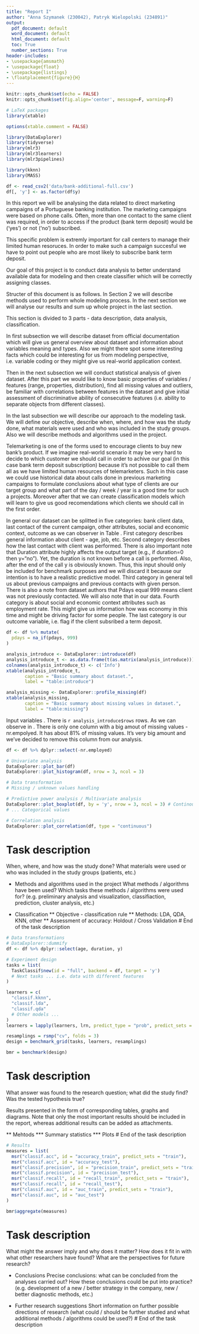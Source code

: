 ```yaml
---
title: "Report I"
author: "Anna Szymanek (230042), Patryk Wielopolski (234891)"
output:
  pdf_document: default
  word_document: default
  html_document: default
  toc: True
  number_sections: True
header-includes:
- \usepackage{amsmath}
- \usepackage{float}
- \usepackage{listings}
- \floatplacement{figure}{H}
---
```


```r
knitr::opts_chunk$set(echo = FALSE)
knitr::opts_chunk$set(fig.align='center', message=F, warning=F) 
```

```r
# LaTeX packages
library(xtable)

options(xtable.comment = FALSE)

library(DataExplorer)
library(tidyverse)
library(mlr3)
library(mlr3learners)
library(mlr3pipelines)

library(kknn)
library(MASS)

df <- read_csv2('data/bank-additional-full.csv')
df[, 'y'] <- as.factor(df$y)
```

\section{Introduction}

In this report we will be analysing the data \cite{dataset} related to direct marketing campaigns of a Portuguese banking institution. The marketing campaigns were based on phone calls. Often, more than one contact to the same client was required, in order to access if the product (bank term deposit) would be ('yes') or not ('no') subscribed. 

This specific problem is extremly important for call centers to manage their limited human resoruces. In order to make such a campaign succesful we have to point out people who are most likely to subscribe bank term deposit.

Our goal of this project is to conduct data analysis to better understand available data for modeling and then create classifier which will be correctly assigning classes.

<!-- # Task descripion -->
<!-- Why was the study undertaken? What was the research question, the tested hypothesis or the purpose of the research? -->

<!-- - Problem description and research question formulation -->
<!-- Short information on the specicity of the problem considered. What questions do we want to answer analysing the data? What potential benefits may result from the analysis? For example, the benefit could be: a better diagnostic method, better efficiency in detecting bad/goo d customers applying for a loan, separating groups of customers who can be targeted witha special offer, identifying relevant features/variables, etc. -->
<!-- # End of the task description -->

Structer of this document is as follows. In Section 2 we will describe methods used to perform whole modeling process. In the next section we will analyse our results and sum up whole project in the last section.

\section{Methods}
\label{sec:methods}
This section is divided to 3 parts - data description, data analysis, classification.

In first subsection we will describe dataset from official documentation which will give us general overview about dataset and information about variables meaning and types. Also we might there spot some interesting facts which could be interesting for us from modeling perspective, i.e. variable coding or they might give us real-world application context. 

Then in the next subsection we will conduct statistical analysis of given dataset. After this part we would like to know basic properties of variables / features (range, properties, distribution), find all missing values and outliers, be familiar with correlations between features in the dataset and give initial assessment of discriminative ability of consecutive features (i.e. ability to separate objects from different classes).

In the last subsection we will describe our approach to the modeling task. We will define our objective, describe when, where, and how was the study done, what materials were used and who was included in the study groups. Also we will describe methods and algorithms used in the project.

\subsection{Data description}
Telemarketing is one of the forms used to encourage clients to buy new bank's product. If we imagine real-world scenario it may be very hard to decide to which customer we should call in order to achive our goal (in this case bank term deposit subscription) because it's not possible to call them all as we have limited human resources of telemarketers. Such in this case we could use historical data about calls done in previous marketing campaigns to formulate conclusions about what type of clients are our target group and what part of the day / week / year is a good time for such a projects. Moreover after that we can create classification models which will learn to give us good recomendations which clients we should call in the first order.

In general our dataset can be splitted in five categories: bank client data, last contact of the current campaign, other attributes, social and economic context, outcome as we can observer in Table \ref{table:1}. First category describes general information about client - age, job, etc. Second category describes how the last contact with client was performed. There is also important note that Duration attribute highly affects the output target (e.g., if duration=0 then y="no"). Yet, the duration is not known before a call is performed. Also, after the end of the call y is obviously known. Thus, this input should only be included for benchmark purposes and we will discard it because our intention is to have a realistic predictive model. Third category in general tell us about previous campaigns and previous contacts with given person. There is also a note from dataset authors that Pdays equal 999 means client was not previously contacted. We will also note that in our data. Fourth category is about social and economic context attributes such as employment rate. This might give us information how was economy in this time and might be driving factor for some people. The last category is our outcome variable, i.e. flag if the client subsribed a term deposit.

\begin{table}[]
  \begin{center}
    \begin{tabular}{|l|l|l|}
      \hline
      Variable name & Type & Description \\
      \hline
      \multicolumn{3}{|c|}{Bank client data} \\
      \hline
      Age & Numeric & Age of client  \\
      Job & Categorical & Type of job\\
      Marital & Categorical & Marital status of client \\
      Education & Categorical & Education status of client \\
      Default & Categorical & Has credit in default? \\
      Housing & Categorical & Has housing loan? \\
      Loan & Categorical & Has personal loan? \\
      \hline
      \multicolumn{3}{|c|}{Variables related with the last contact of the current campaign} \\
      \hline
      Contact & Categorical & Contact communication type \\
      Month & Categorical & Last contact month of year \\
      Day of week & Categorical & Last contact day of the week \\
      Duration & Numeric & Last contact duration, in seconds \\
      \hline
      \multicolumn{3}{|c|}{Other attributes} \\
      \hline
      Campaign & Categorical & Number of contacts performed during this campaign \\
      Pdays & Numeric & Number of days that passed by after the client was last \\
       & & contacted from a previous campaign \\
      Previous & Numeric & Number of contacts performed before this campaign \\
      Poutcome & Categorical & Outcome of the previous marketing campaign \\
      \hline
      \multicolumn{3}{|c|}{Social and economic context attributes} \\
      \hline
      Emp.var.rate & Numeric & Employment variation rate - quarterly indicator \\
      Cons.price.idx & Numeric & Consumer price index - monthly indicator \\
      Cons.conf.idx & Numeric & Consumer confidence index - monthly indicator \\
      Euribor3m & Numeric & Euribor 3 month rate - daily indicator \\
      Nr. employed & Numeric & Number of employees - quarterly indicator \\
      \hline
      \multicolumn{3}{|c|}{Outcome variable} \\
      \hline
      y & Categorical & Has the client subscribed a term deposit? \\
      \hline
    \end{tabular}
  \end{center}
  \caption{Input variables.}
  \label{table:1}
\end{table}

```r
df <- df %>% mutate(
  pdays = na_if(pdays, 999)
)
```



\subsection{Data analysis}
\label{subsec:data-analysis}

```r
analysis_introduce <- DataExplorer::introduce(df)
analysis_introduce_t <- as.data.frame(t(as.matrix(analysis_introduce)))
colnames(analysis_introduce_t) <- c('Info')
xtable(analysis_introduce_t,
       caption = "Basic summary about dataset.",
       label = "table:introduce")
```

```r
analysis_missing <- DataExplorer::profile_missing(df)
xtable(analysis_missing,
       caption = "Basic summary about missing values in dataset.",
       label = "table:missing")
```


Input variables \ref{table:1}. There is `r analysis_introduce$rows` rows. 
 <!-- TODO: Use analysis_introduce -->
As we can observe in \ref{table:missing}. There is only one column with a big amout of missing values - nr.empolyed. It has about 81% of missing values. It's very big amount and we've decided to remove this column from our analysis.



```r
df <- df %>% dplyr::select(-nr.employed)

# Univariate analysis
DataExplorer::plot_bar(df)
DataExplorer::plot_histogram(df, nrow = 3, ncol = 3)

# Data transformation
# Missing / unknown values handling
```

```r
# Predictive power analysis / Multivariate analysis
DataExplorer::plot_boxplot(df, by = 'y', nrow = 3, ncol = 3) # Continous values
# ... Categorical values
```

```r
# Correlation analysis
DataExplorer::plot_correlation(df, type = "continuous")
```


\subsection{Classification}
\label{subsec:classification}
# Task description
When, where, and how was the study done? What materials were used or who was included in the study groups (patients, etc.)

- Methods and algorithms used in the project
What methods / algorithms have been used? Which tasks these methods / algorithms were used for? (e.g. preliminary analysis and visualization, classifiaction, prediction, cluster analysis, etc.)

* Classification
** Objective - classification rule
** Methods: LDA, QDA, KNN, other
** Assessment of accuracy: Holdout / Cross Validation
# End of the task description

```r
# Data transformations
# DataExplorer::dummify
df <- df %>% dplyr::select(age, duration, y)

# Experiment design
tasks = list(
  TaskClassif$new(id = "full", backend = df, target = 'y')
  # Next tasks ... i.e. data with different features
)

learners = c(
  "classif.kknn",
  "classif.lda",
  "classif.qda"
  # Other models ...
)
learners = lapply(learners, lrn, predict_type = "prob", predict_sets = c("train", "test"))

resamplings = rsmp("cv", folds = 3)
design = benchmark_grid(tasks, learners, resamplings)

bmr = benchmark(design)
```

\subsubsection{Linear Discriminant Analysis}

\subsubsection{Quadratic Discriminant Analysis}

\subsubsection{k-Nearest Neighbours}

\subsubsection{Decision Tree}

\section{Results}
\label{sec:results}

# Task description
What answer was found to the research question; what did the study find? Was the tested hypothesis true?

Results presented in the form of corresponding tables, graphs and diagrams. Note that only the most important results should be included in the report, whereas additional results can be added as attachments.


** Mehtods
*** Summary statistics
*** Plots
# End of the task description


```r
# Results
measures = list(
  msr("classif.acc", id = "accuracy_train", predict_sets = "train"),
  msr("classif.acc", id = "accuracy_test"),
  msr("classif.precision", id = "precision_train", predict_sets = "train"),
  msr("classif.precision", id = "precision_test"),
  msr("classif.recall", id = "recall_train", predict_sets = "train"),
  msr("classif.recall", id = "recall_test"),
  msr("classif.auc", id = "auc_train", predict_sets = "train"),
  msr("classif.auc", id = "auc_test")
)

bmr$aggregate(measures)
```

\section{Discussion}
\label{sec:discussion}

# Task description
What might the answer imply and why does it matter? How does it fit in with what other researchers have found? What are the perspectives for future research?

- Conclusions
Precise conclusions: what can be concluded from the analyses carried out? How these conclusions could be put into practice? (e.g. development of a new / better strategy in the company, new / better diagnostic methods, etc.)

- Further research suggestions
Short information on further possible directions of research (what could / should be further studied and what additional methods / algorithms could be used?)
# End of the task description

\bibliographystyle{unsrt}
\bibliography{references}
